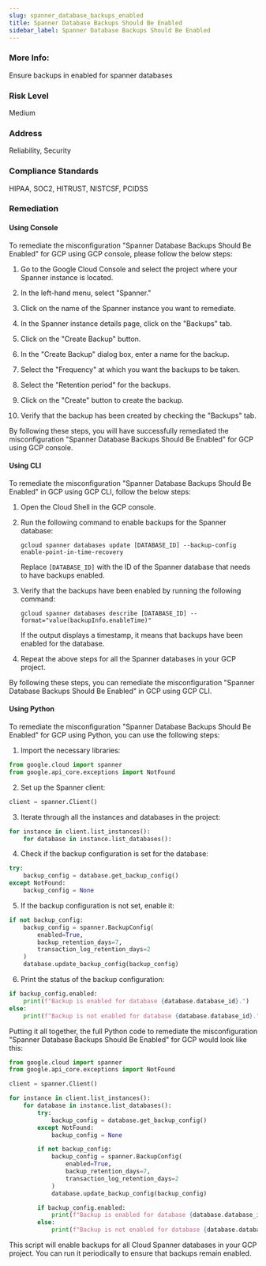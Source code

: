 ```yaml
---
slug: spanner_database_backups_enabled
title: Spanner Database Backups Should Be Enabled
sidebar_label: Spanner Database Backups Should Be Enabled
---
```


### More Info:

Ensure backups in enabled for spanner databases

### Risk Level

Medium

### Address

Reliability, Security

### Compliance Standards

HIPAA, SOC2, HITRUST, NISTCSF, PCIDSS
### Remediation

#### Using Console

To remediate the misconfiguration "Spanner Database Backups Should Be Enabled" for GCP using GCP console, please follow the below steps:

1. Go to the Google Cloud Console and select the project where your Spanner instance is located.

2. In the left-hand menu, select "Spanner."

3. Click on the name of the Spanner instance you want to remediate.

4. In the Spanner instance details page, click on the "Backups" tab.

5. Click on the "Create Backup" button.

6. In the "Create Backup" dialog box, enter a name for the backup.

7. Select the "Frequency" at which you want the backups to be taken.

8. Select the "Retention period" for the backups.

9. Click on the "Create" button to create the backup.

10. Verify that the backup has been created by checking the "Backups" tab.

By following these steps, you will have successfully remediated the misconfiguration "Spanner Database Backups Should Be Enabled" for GCP using GCP console.

#### Using CLI

To remediate the misconfiguration "Spanner Database Backups Should Be Enabled" in GCP using GCP CLI, follow the below steps:

1. Open the Cloud Shell in the GCP console.

2. Run the following command to enable backups for the Spanner database:

   ```
   gcloud spanner databases update [DATABASE_ID] --backup-config enable-point-in-time-recovery
   ```

   Replace `[DATABASE_ID]` with the ID of the Spanner database that needs to have backups enabled.

3. Verify that the backups have been enabled by running the following command:

   ```
   gcloud spanner databases describe [DATABASE_ID] --format="value(backupInfo.enableTime)"
   ```

   If the output displays a timestamp, it means that backups have been enabled for the database.

4. Repeat the above steps for all the Spanner databases in your GCP project.

By following these steps, you can remediate the misconfiguration "Spanner Database Backups Should Be Enabled" in GCP using GCP CLI.

#### Using Python

To remediate the misconfiguration "Spanner Database Backups Should Be Enabled" for GCP using Python, you can use the following steps:

1. Import the necessary libraries:

```python
from google.cloud import spanner
from google.api_core.exceptions import NotFound
```

2. Set up the Spanner client:

```python
client = spanner.Client()
```

3. Iterate through all the instances and databases in the project:

```python
for instance in client.list_instances():
    for database in instance.list_databases():
```

4. Check if the backup configuration is set for the database:

```python
try:
    backup_config = database.get_backup_config()
except NotFound:
    backup_config = None
```

5. If the backup configuration is not set, enable it:

```python
if not backup_config:
    backup_config = spanner.BackupConfig(
        enabled=True,
        backup_retention_days=7,
        transaction_log_retention_days=2
    )
    database.update_backup_config(backup_config)
```

6. Print the status of the backup configuration:

```python
if backup_config.enabled:
    print(f"Backup is enabled for database {database.database_id}.")
else:
    print(f"Backup is not enabled for database {database.database_id}.")
```

Putting it all together, the full Python code to remediate the misconfiguration "Spanner Database Backups Should Be Enabled" for GCP would look like this:

```python
from google.cloud import spanner
from google.api_core.exceptions import NotFound

client = spanner.Client()

for instance in client.list_instances():
    for database in instance.list_databases():
        try:
            backup_config = database.get_backup_config()
        except NotFound:
            backup_config = None

        if not backup_config:
            backup_config = spanner.BackupConfig(
                enabled=True,
                backup_retention_days=7,
                transaction_log_retention_days=2
            )
            database.update_backup_config(backup_config)

        if backup_config.enabled:
            print(f"Backup is enabled for database {database.database_id}.")
        else:
            print(f"Backup is not enabled for database {database.database_id}.")
```

This script will enable backups for all Cloud Spanner databases in your GCP project. You can run it periodically to ensure that backups remain enabled.



